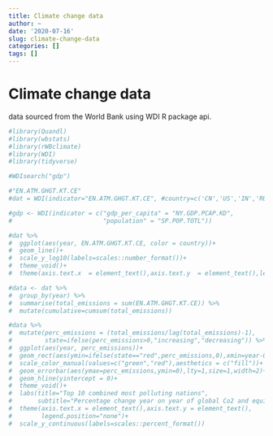 ```yaml
---
title: Climate change data
author: ~
date: '2020-07-16'
slug: climate-change-data
categories: []
tags: []
---
```




# Climate change data
data sourced from the World Bank using WDI R package api.

```r
#library(Quandl)
#library(wbstats)
#library(rWBclimate)
#library(WDI)
#library(tidyverse)

#WDIsearch("gdp")

#"EN.ATM.GHGT.KT.CE"
#dat = WDI(indicator="EN.ATM.GHGT.KT.CE", #country=c('CN','US','IN','RU','JP','GB','FR','DE'), start=1970)

#gdp <- WDI(indicator = c("gdp_per_capita" = "NY.GDP.PCAP.KD",
#                         "population" = "SP.POP.TOTL"))

#dat %>% 
#  ggplot(aes(year, EN.ATM.GHGT.KT.CE, color = country))+
#  geom_line()+
#  scale_y_log10(labels=scales::number_format())+
#  theme_void()+
#  theme(axis.text.x  = element_text(),axis.text.y  = element_text(),legend.position = #"bottom")

#data <- dat %>% 
#  group_by(year) %>% 
#  summarise(total_emissions = sum(EN.ATM.GHGT.KT.CE)) %>% 
#  mutate(cumulative=cumsum(total_emissions))

#data %>% 
#  mutate(perc_emissions = (total_emissions/lag(total_emissions)-1),
#         state=ifelse(perc_emissions>0,"increasing","decreasing")) %>%
#  ggplot(aes(year, perc_emissions))+
#  geom_rect(aes(ymin=ifelse(state=="red",perc_emissions,0),xmin=year-0.5,xmax=year+0.#5,fill=state,ymax=ifelse(state=="red",0,perc_emissions)),alpha=0.8)+
#  scale_color_manual(values=c("green","red"),aesthetics = c("fill"))+
#  geom_errorbar(aes(ymax=perc_emissions,ymin=0),lty=1,size=1,width=2)+
#  geom_hline(yintercept = 0)+
#  theme_void()+
#  labs(title="Top 10 combined most polluting nations",
#       subtitle="Percentage change year on year of global Co2 and equivalent #emissions")+
#  theme(axis.text.x = element_text(),axis.text.y = element_text(),
#        legend.position="none")+
#  scale_y_continuous(labels=scales::percent_format())

```

